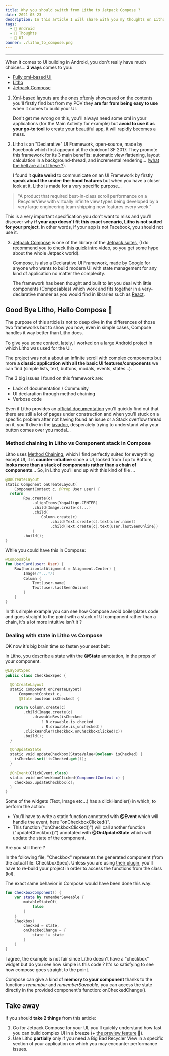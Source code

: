 ```yaml
---
title: Why you should switch from Litho to Jetpack Compose ?
date: 2021-05-23
description: In this article I will share with you my thoughts on Litho, the UI framework made by Facebook and explain why you should (probably) not use it for your next Android application and instead go for Jetpack Compose.
tags:
  - 🤖 Android
  - 🤔 Thoughts
  - 🌈 UI
banner: ./litho_to_compose.png
---
```


---

When it comes to UI building in Android, you don't really have much choices... **3 ways** comes to you:

- [Fully xml-based UI](https://developer.android.com/training/basics/firstapp/building-ui)
- [Litho](https://github.com/facebook/litho)
- [Jetpack Compose](https://developer.android.com/jetpack/compose?gclid=CjwKCAjw-qeFBhAsEiwA2G7Nl-3JtUIOwJnfsPjrnBpxe8Z0gw_HN7cAXhw6gDJlgk48FE5YfY3-QhoCyjMQAvD_BwE&gclsrc=aw.ds)

1. Xml-based layouts are the ones oftenly showcased on the contents you'll firstly find but from my POV they **are far from being easy to use** when it comes to build your UI.

   Don't get me wrong on this, you'll always need some xml in your applications (for the Main Activity for example) but **avoid to use it as your go-to tool** to create your beautiful app, it will rapidly becomes a mess.

2. Litho is an "Declarative" UI Framework, open-source, made by Facebook which first appeard at the droidconf SF 2017. They promote this framework for its 3 main benefits: automatic view flattening, layout calculation in a background-thread, and incremental rendering... ([what the hell are all of these ?](<(https://www.youtube.com/watch?v=uzCK4Vnme7o)>)).

   I found it **quite weird** to communicate on an UI Framework by firstly **speak about the under-the-hood features** but when you have a closer look at it, Litho is made for a very specific purpose...

> "A product that required best-in-class scroll performance on a RecyclerView with virtually infinite view types being developed by a very large engineering team shipping new features every week."

This is a very important specification you don't want to miss and you'll discover why **if your app doesn't fit this exact scenario, Litho is not suited for your project**. In other words, if your app is not Facebook, you should not use it.

3. [Jetpack Compose](https://developer.android.com/jetpack/compose) is one of the library of the [Jetpack suites](https://developer.android.com/jetpack/androidx/explorer), (I do recommend you to [check this quick intro video](https://www.youtube.com/watch?v=LmkKFCfmnhQ&ab_channel=AndroidDevelopers), so you get some hype about the whole Jetpack world).

   Compose, is also a Declarative UI Framework, made by Google for anyone who wants to build modern UI with state management for any kind of application no matter the complexity.

   The framework has been thought and built to let you deal with little components (Composables) which work and fits together in a very-declarative manner as you would find in libraries such as [React](https://fr.reactjs.org/).

## Good Bye Litho, Hello Compose 👋

The purpose of this article is not to deep dive in the differences of those two frameworks but to show you how, even in simple cases, Compose handles it way better than Litho does.

To give you some context, lately, I worked on a large Android project in which Litho was used for the UI.

The project was not a about an infinite scroll with complex components but more **a classic application with all the basic UI features/components** we can find (simple lists, text, buttons, modals, events, states...).

The 3 big issues I found on this framework are:

- Lack of documentation / Community
- UI declaration through method chaining
- Verbose code

Even if Litho provides an [official documentation](https://fblitho.com/) you'll quickly find out that there are still a lot of pages under construction and when you'll stuck on a specific problem after not having found an issue or a Stack overflow thread on it, you'll dive in the [javadoc](https://fblitho.com/javadoc/), desperately trying to understand why your button comes over you modal...

### Method chaining in Litho vs Component stack in Compose

Litho uses [Method Chaining](https://en.wikipedia.org/wiki/Method_chaining), which I find perfectly suited for everything except UI, it is **counter-intuitive** since a UI, looked from Top to Bottom, **looks more than a stack of components rather than a chain of components**...
So, in Litho you'll end up with this kind of file ...

```java:title=MyComponentSpec.kt
@OnCreateLayout
static Component onCreateLayout(
    ComponentContext c, @Prop User user) {
  return
        Row.create(c)
            .alignItems(YogaAlign.CENTER)
            .child(Image.create(c)...)
            .child(
                Column.create(c)
                    .child(Text.create(c).text(user.name))
                    .child(Text.create(c).text(user.lastSeenOnline))
            )
        .build();
}
```

While you could have this in Compose:

```java:title=MyComponent.kt
@Composable
fun UserCard(user: User) {
    Row(horizontalAlignment = Alignment.Center) {
        Image(/*...*/)
        Column {
            Text(user.name)
            Text(user.lastSeenOnline)
        }
    }
}
```

In this simple example you can see how Compose avoid boilerplates code and goes straight to the point with a stack of UI component rather than a chain, it's a lot more intuitive isn't it ?

### Dealing with state in Litho vs Compose

OK now it's big brain time so fasten your seat belt:

In Litho, you describe a state with the **@State** annotation, in the props of your component.

```java:title=CheckBoxSpec.kt
@LayoutSpec
public class CheckboxSpec {

  @OnCreateLayout
  static Component onCreateLayout(
      ComponentContext c,
      @State boolean isChecked) {

    return Column.create(c)
        .child(Image.create(c)
            .drawableRes(isChecked
                ? R.drawable.is_checked
                : R.drawable.is_unchecked))
        .clickHandler(Checkbox.onCheckboxClicked(c))
        .build();
  }

  @OnUpdateState
  static void updateCheckbox(StateValue<Boolean> isChecked) {
    isChecked.set(!isChecked.get());
  }

  @OnEvent(ClickEvent.class)
  static void onCheckboxClicked(ComponentContext c) {
    Checkbox.updateCheckbox(c);
  }
}
```

Some of the widgets (Text, Image etc...) has a clickHandler() in which, to perform the action:

- You'll have to write a static function annotated with **@Event** which will handle the event, here "onCheckboxClicked()".
- This function ("onCheckboxClicked()") will call another function ("updateCheckbox()") annotated with **@OnUpdateState** which will update the state of the component.

Are you still there ?

In the following file, "Checkbox" represents the generated component (from the actual file: CheckboxSpec).
Unless you are using [their plugin](https://fblitho.com/docs/devtools/android-studio-plugin), you'll have to re-build your project in order to access the functions from the class (lol).

The exact same behavior in Compose would have been done this way:

```java:title=CheckBoxComponent.kt
fun CheckboxComponent() {
    var state by rememberSaveable {
        mutableStateOf(
            false
        )
    }
    Checkbox(
        checked = state,
        onCheckedChange = {
            state != state
        }
    )
}
```

I agree, the example is not fair since Litho doesn't have a "checkbox" widget but do you see how simple is this code ? It's so satisfying to see how compose goes straight to the point.

Compose can give a kind of **memory to your component** thanks to the functions _remember_ and _rememberSaveable_, you can access the state directly in the provided component's function: onCheckedChange().

## Take away

If you should **take 2 things** from this article:

1. Go for Jetpack Compose for your UI, you'll quickly understand how fast you can build complex UI in a breeze (+ [the preview feature](https://developer.android.com/jetpack/compose/tooling) 🤘).
2. Use Litho **partially** only if you need a Big Bad Recycler View in a specific section of your application on which you may encounter performance issues.
